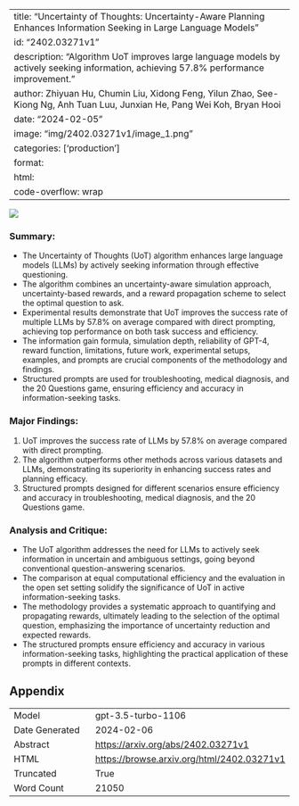 
---
title: "Uncertainty of Thoughts: Uncertainty-Aware Planning Enhances Information Seeking in Large Language Models"
id: "2402.03271v1"
description: "Algorithm UoT improves large language models by actively seeking information, achieving 57.8% performance improvement."
author: Zhiyuan Hu, Chumin Liu, Xidong Feng, Yilun Zhao, See-Kiong Ng, Anh Tuan Luu, Junxian He, Pang Wei Koh, Bryan Hooi
date: "2024-02-05"
image: "img/2402.03271v1/image_1.png"
categories: ['production']
format:
  html:
    code-overflow: wrap
---

![](img/2402.03271v1/image_1.png)

### Summary:
- The Uncertainty of Thoughts (UoT) algorithm enhances large language models (LLMs) by actively seeking information through effective questioning.
- The algorithm combines an uncertainty-aware simulation approach, uncertainty-based rewards, and a reward propagation scheme to select the optimal question to ask.
- Experimental results demonstrate that UoT improves the success rate of multiple LLMs by 57.8% on average compared with direct prompting, achieving top performance on both task success and efficiency.
- The information gain formula, simulation depth, reliability of GPT-4, reward function, limitations, future work, experimental setups, examples, and prompts are crucial components of the methodology and findings.
- Structured prompts are used for troubleshooting, medical diagnosis, and the 20 Questions game, ensuring efficiency and accuracy in information-seeking tasks.

### Major Findings:
1. UoT improves the success rate of LLMs by 57.8% on average compared with direct prompting.
2. The algorithm outperforms other methods across various datasets and LLMs, demonstrating its superiority in enhancing success rates and planning efficacy.
3. Structured prompts designed for different scenarios ensure efficiency and accuracy in troubleshooting, medical diagnosis, and the 20 Questions game.

### Analysis and Critique:
- The UoT algorithm addresses the need for LLMs to actively seek information in uncertain and ambiguous settings, going beyond conventional question-answering scenarios.
- The comparison at equal computational efficiency and the evaluation in the open set setting solidify the significance of UoT in active information-seeking tasks.
- The methodology provides a systematic approach to quantifying and propagating rewards, ultimately leading to the selection of the optimal question, emphasizing the importance of uncertainty reduction and expected rewards.
- The structured prompts ensure efficiency and accuracy in various information-seeking tasks, highlighting the practical application of these prompts in different contexts.

## Appendix

|          |          |
|----------|----------|
| Model     | gpt-3.5-turbo-1106       |
| Date Generated     | 2024-02-06       |
| Abstract | [https://arxiv.org/abs/2402.03271v1](https://arxiv.org/abs/2402.03271v1)        |
| HTML     | [https://browse.arxiv.org/html/2402.03271v1](https://browse.arxiv.org/html/2402.03271v1)       |
| Truncated       | True       |
| Word Count       | 21050       |